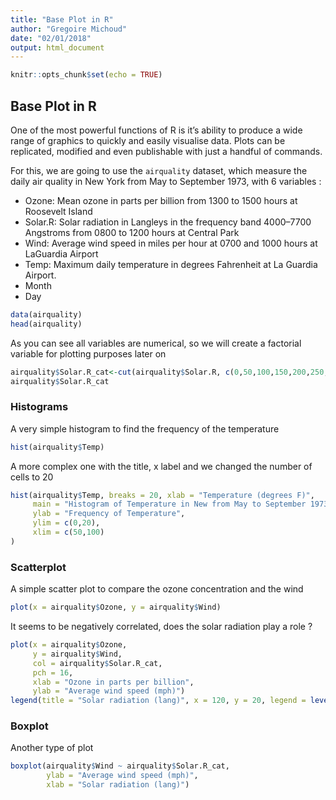```yaml
---
title: "Base Plot in R"
author: "Gregoire Michoud"
date: "02/01/2018"
output: html_document
---
```


```r
knitr::opts_chunk$set(echo = TRUE)
```


## Base Plot in R

One of the most powerful functions of R is it's ability to produce a wide range of graphics to quickly and easily visualise data. Plots can be replicated, modified and even publishable with just a handful of commands.

For this, we are going to use the `airquality` dataset, which measure the daily air quality in New York from May to September 1973, with 6 variables :

* Ozone: Mean ozone in parts per billion from 1300 to 1500 hours at Roosevelt Island
* Solar.R: Solar radiation in Langleys in the frequency band 4000–7700 Angstroms from 0800 to 1200 hours at Central Park
* Wind: Average wind speed in miles per hour at 0700 and 1000 hours at LaGuardia Airport
* Temp: Maximum daily temperature in degrees Fahrenheit at La Guardia Airport.
* Month
* Day

```r
data(airquality)
head(airquality)
```


As you can see all variables are numerical, so we will create a factorial variable for plotting purposes later on

```r
airquality$Solar.R_cat<-cut(airquality$Solar.R, c(0,50,100,150,200,250,300,350))
airquality$Solar.R_cat
```

### Histograms

A very simple histogram to find the frequency of the temperature

```r
hist(airquality$Temp)
```

A more complex one with the title, x label and we changed the number of cells to 20

```r
hist(airquality$Temp, breaks = 20, xlab = "Temperature (degrees F)",
     main = "Histogram of Temperature in New from May to September 1973",
     ylab = "Frequency of Temperature",
     ylim = c(0,20),
     xlim = c(50,100)
)
```

### Scatterplot

A simple scatter plot to compare the ozone concentration and the wind

```r
plot(x = airquality$Ozone, y = airquality$Wind)
```

It seems to be negatively correlated, does the solar radiation play a role ?

```r
plot(x = airquality$Ozone,
     y = airquality$Wind,
     col = airquality$Solar.R_cat,
     pch = 16,
     xlab = "Ozone in parts per billion", 
     ylab = "Average wind speed (mph)")
legend(title = "Solar radiation (lang)", x = 120, y = 20, legend = levels(airquality$Solar.R_cat), col = c(1:7), pch = 16)
```

### Boxplot

Another type of plot

```r
boxplot(airquality$Wind ~ airquality$Solar.R_cat,
        ylab = "Average wind speed (mph)",
        xlab = "Solar radiation (lang)")
```
